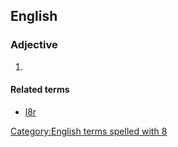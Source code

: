 ==English==

===Adjective===
{{en-adj|l8r|l8est}}

# {{lb|en|Internet slang|text messaging}} {{ao|lang=en|[[late]]}}

====Related terms====
* [[l8r]]

[[Category:English terms spelled with 8]]